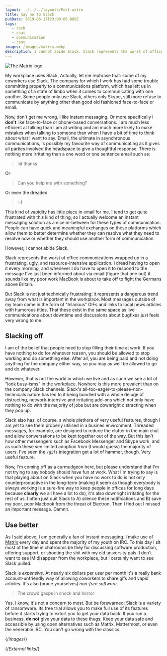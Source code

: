 ```yaml
---
layout: ../../../layouts/Post.astro
title: Say no to Slack
pubDate: 2019-06-17T23:00:00.000Z
tags:
   - tech
   - chat
   - communication
   - rant
images: /images/matrix.webp
description: I cannot abide Slack. Slack represents the worst of office communications wrapped up in a frustrating, ugly, and resource-intensive application.
---
```


![The Matrix logo][matrix]

My workplace uses Slack. Actually, let me rephrase that: some of my coworkers use Slack. The company for which I work has had some trouble committing properly to a communications platform, which has left us in something of a state of limbo when it comes to communicating with one another. Some people only use Slack, others only Skype, still more refuse to communicate by anything other than good old fashioned face-to-face or email.

Now, don't get me wrong, I like instant messaging. Or more specifically I **don't** like face-to-face or phone-based conversations. I am much less efficient at talking than I am at writing and am much more likely to make mistakes when talking to someone than when I have a bit of time to think about what I want to say. Email, the ultimate in asynchronous communications, is possibly my favourite way of communicating as it gives all parties involved the headspace to give a thoughtful response. There is nothing more irritating than a one word or one sentence email such as:

> lol thanks

Or

> Can you help me with something?

Or even the dreaded

> :-)

This kind of vapidity has little place in email for me. I tend to get quite frustrated with this kind of thing, so I actually welcome an instant messaging solution as a nice in-between for these types of communication. People can have quick and meaningful exchanges on these platforms which allow them to better determine whether they can resolve what they need to resolve now or whether they should use another form of communication.

However, I cannot abide Slack.

Slack represents the worst of office communications wrapped up in a frustrating, ugly, and resource-intensive application. I dread having to open it every morning, and whenever I do have to open it to respond to the message I've just been informed about via email (figure that one out) it sounds like my poor work MacBook is about to take off to fight the Germans above Britain.

But Slack is not just technically frustrating: it represents a dangerous trend away from what is important in the workplace. Most messages outside of my team come in the form of "hilarious" GIFs and links to local news articles with humorous titles. That these exist in the same space as live communications about downtime and discussions about bugfixes just feels very wrong to me.

## Slacking off

I am of the belief that people need to stop filling their time at work. If you have nothing to do for whatever reason, you should be allowed to stop working and do something else. After all, you are being paid and not doing anything for the company either way, so you may as well be allowed to go and do whatever.

However, that is not the world in which we live and as such we see a lot of "look busy-isms" in the workplace. Nowhere is this more prevalent than on the company Slack channels. Slack's all-too-eager-to-please-non-technicals nature has led to it being bundled with a whole deluge of distracting, network-intensive and irritating add-ons which not only have nothing to do with the majority of jobs but are downright distracting when they pop up.

Slack also has, of course, a whole plethora of very useful features, though I am yet to see them properly utilised in a busines environment. Threaded messages, for example, are designed to reduce the clutter in the main chat and allow conversations to be kept together out of the way. But this isn't how other messengers such as Facebook Messenger and Skype work, and as such these see limited adoption from (I would guess) the majority of users. I've seen the `/gifs` integration get a lot of hammer, though. Very useful feature.

Now, I'm coming off as a curmudgeon here, but please understand that I'm not trying to say nobody should have fun at work. What I'm trying to say is that playing about on Slack when you have no work to do is not only counterproductive in the long-term (making it seem as though everybody is always working is a sure-fire way to keep people in offices for long days because **clearly** we all have a lot to do), it's also downright irritating for the rest of us. I often just quit Slack to A) silence these notifications and B) save my poor, poor Macbook from the threat of Electron. Then I find out I missed an important message. Damnit.

## Use better

As I said above, I am generally a fan of instant messaging. I make use of [Matrix][matrix-homepage] every day and spent the majority of my youth on IRC. To this day I sit most of the time in chatrooms be they for discussing software production, offering support, or shooting the shit with my old university pals. I don't want to see IM disappear from the workplace, but I certainly want to see Slack pulled.

Slack is _expensive_. At nearly six dollars per user per month it's a really bank account-unfriendly way of allowing coworkers to share gifs and vapid articles. It's also (brace yourselves) _non-free software_.

> The crowd gasps in shock and horror

Yes, I know, it's not a concern to most. But be forewarned: Slack is a variety of ransomware. Its free trial allows you to make full use of its features before it starts trying to extort you to get your data back. If you run a business, **do not** give your data to these thugs. Keep your data safe and accessible by using open alternatives such as Matrix, Mattermost, or even the venerable IRC. You can't go wrong with the classics.

{/*Images*/}

[matrix]: /images/matrix.webp

{/*External links*/}

[matrix-homepage]: https://matrix.org
